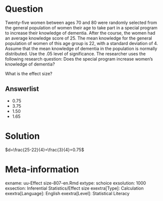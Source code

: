 Question
========
  
Twenty-five women between ages 70 and 80 were randomly selected from the general population of women their age to take part in a special program to increase their knowledge of dementia. After the course, the women had an average knowledge score of 25. The mean knowledge for the general population of women of this age group is 22, with a standard deviation of 4. Assume that the mean knowledge of dementia in the population is normally distributed. Use the .05 level of significance. 
The researcher uses the following research question: Does the special program increase women’s knowledge of dementia? 

What is the effect size?

  
Answerlist
----------
* 0.75
* 3.75
* 1.50
* 1.65


Solution
========
$d=\frac{25-22}{4}=\frac{3}{4}=0.75$


Meta-information
================
exname: uu-Effect size-807-en.Rmd
extype: schoice
exsolution: 1000
exsection: Inferential Statistics/Effect size
exextra[Type]: Calculation
exextra[Language]: English
exextra[Level]: Statistical Literacy
